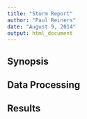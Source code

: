 ```yaml
---
title: "Storm Report"
author: "Paul Reiners"
date: "August 9, 2014"
output: html_document
---
```


Synopsis
--------

Data Processing
---------------

Results
-------

